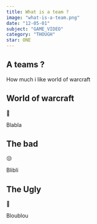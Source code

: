 ```yaml
---
title: What is a team ?
image: "what-is-a-team.png"
date: "12-05-01"
subject: "GAME_VIDEO"
category: "THOUGH"
star: ONE
---
```


## A teams ?

How much i like world of warcraft

## World of warcraft

🥹

Blabla

## The bad

😒

Blibli

## The Ugly

🤯

Bloublou
